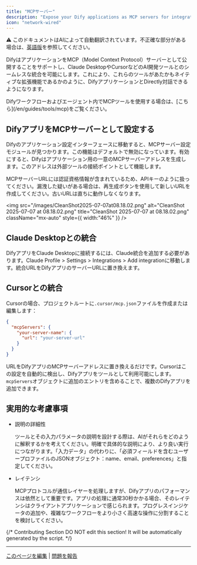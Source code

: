 ```yaml
---
title: "MCPサーバー"
description: "Expose your Dify applications as MCP servers for integration with Claude Desktop, Cursor, and other AI development tools"
icon: "network-wired"
---
```


<Note> ⚠️ このドキュメントはAIによって自動翻訳されています。不正確な部分がある場合は、[英語版](/en/documentation/pages/publish/publish-mcp)を参照してください。</Note>


DifyはアプリケーションをMCP（Model Context Protocol）サーバーとして公開することをサポートし、Claude DesktopやCursorなどのAI開発ツールとのシームレスな統合を可能にします。これにより、これらのツールがあたかもネイティブな拡張機能であるかのように、DifyアプリケーションとDirectly対話できるようになります。

<Note>
  Difyワークフローおよびエージェント内でMCPツールを使用する場合は、[こちら](/en/guides/tools/mcp)をご覧ください。
</Note>

## DifyアプリをMCPサーバーとして設定する

Difyのアプリケーション設定インターフェースに移動すると、MCPサーバー設定モジュールが見つかります。この機能はデフォルトで無効になっています。有効にすると、Difyはアプリケーション用の一意のMCPサーバーアドレスを生成します。このアドレスは外部ツールの接続ポイントとして機能します。

<Danger>
  MCPサーバーURLには認証資格情報が含まれているため、APIキーのように扱ってください。漏洩した疑いがある場合は、再生成ボタンを使用して新しいURLを作成してください。古いURLは直ちに動作しなくなります。
</Danger>

<img
  src="/images/CleanShot2025-07-07at08.18.02.png"
  alt="CleanShot 2025-07-07 at 08.18.02.png"
  title="CleanShot 2025-07-07 at 08.18.02.png"
  className="mx-auto"
  style={{ width:"46%" }}
/>

## Claude Desktopとの統合

DifyアプリをClaude Desktopに接続するには、Claude統合を追加する必要があります。Claude Profile > Settings > Integrations > Add integrationに移動します。統合URLをDifyアプリのサーバーURLに置き換えます。

## Cursorとの統合

Cursorの場合、プロジェクトルートに`.cursor/mcp.json`ファイルを作成または編集します：

```json
{
  "mcpServers": {
    "your-server-name": {
      "url": "your-server-url"
    }
  }
}
```

URLをDifyアプリのMCPサーバーアドレスに置き換えるだけです。Cursorはこの設定を自動的に検出し、Difyアプリをツールとして利用可能にします。`mcpServers`オブジェクトに追加のエントリを含めることで、複数のDifyアプリを追加できます。

## 実用的な考慮事項

- 説明の詳細性

  ツールとその入力パラメータの説明を設計する際は、AIがそれらをどのように解釈するかを考えてください。明確で具体的な説明により、より良い実行につながります。「入力データ」の代わりに、「必須フィールドを含むユーザープロファイルのJSONオブジェクト：name、email、preferences」と指定してください。

- レイテンシ

  MCPプロトコルが通信レイヤーを処理しますが、Difyアプリのパフォーマンスは依然として重要です。アプリの処理に通常30秒かかる場合、そのレイテンシはクライアントアプリケーションで感じられます。プログレスインジケータの追加や、複雑なワークフローをより小さく高速な操作に分割することを検討してください。

{/*
Contributing Section
DO NOT edit this section!
It will be automatically generated by the script.
*/}

---

[このページを編集](https://github.com/langgenius/dify-docs/edit/main/en/guides/application-publishing/publish-mcp.mdx) | [問題を報告](https://github.com/langgenius/dify-docs/issues/new?template=docs.yml)